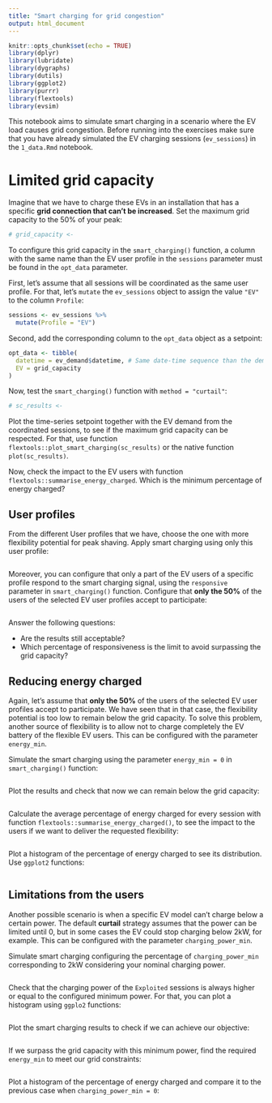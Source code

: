 ```yaml
---
title: "Smart charging for grid congestion"
output: html_document
---
```


```r
knitr::opts_chunk$set(echo = TRUE)
library(dplyr)
library(lubridate)
library(dygraphs)
library(dutils)
library(ggplot2)
library(purrr)
library(flextools)
library(evsim)
```


This notebook aims to simulate smart charging in a scenario where the EV load causes grid congestion. Before running into the exercises make sure that you have already simulated the EV charging sessions (`ev_sessions`) in the `1_data.Rmd` notebook.


# Limited grid capacity

Imagine that we have to charge these EVs in an installation that has a specific **grid connection that can't be increased**. Set the maximum grid capacity to the 50% of your peak:

```r
# grid_capacity <- 
```


To configure this grid capacity in the `smart_charging()` function, a column with the same name than the EV user profile in the `sessions` parameter must be found in the `opt_data` parameter. 

First, let's assume that all sessions will be coordinated as the same user profile. For that, let's `mutate` the `ev_sessions` object to assign the value `"EV"` to the column `Profile`:

```r
sessions <- ev_sessions %>%
  mutate(Profile = "EV")
```

Second, add the corresponding column to the `opt_data` object as a setpoint:

```r
opt_data <- tibble(
  datetime = ev_demand$datetime, # Same date-time sequence than the demand
  EV = grid_capacity
)
```

Now, test the `smart_charging()` function with `method = "curtail"`:

```r
# sc_results <-
```

Plot the time-series setpoint together with the EV demand from the coordinated sessions, to see if the maximum grid capacity can be respected. For that, use function `flextools::plot_smart_charging(sc_results)` or the native function `plot(sc_results)`.


Now, check the impact to the EV users with function `flextools::summarise_energy_charged`. Which is the minimum percentage of energy charged? 



## User profiles

From the different User profiles that we have, choose the one with more flexibility potential for peak shaving. Apply smart charging using only this user profile:

```r

```

Moreover, you can configure that only a part of the EV users of a specific profile respond to the smart charging signal, using the `responsive` parameter in `smart_charging()` function. Configure that **only the 50%** of the users of the selected EV user profiles accept to participate:

```r

```

Answer the following questions:

* Are the results still acceptable?
* Which percentage of responsiveness is the limit to avoid surpassing the grid capacity?


## Reducing energy charged

Again, let's assume that **only the 50%** of the users of the selected EV user profiles accept to participate. We have seen that in that case, the flexibility potential is too low to remain below the grid capacity. To solve this problem, another source of flexibility is to allow not to charge completely the EV battery of the flexible EV users. This can be configured with the parameter `energy_min`. 

Simulate the smart charging using the parameter `energy_min = 0` in `smart_charging()` function:

```r

```

Plot the results and check that now we can remain below the grid capacity:

```r

```


Calculate the average percentage of energy charged for every session with function `flextools::summarise_energy_charged()`, to see the impact to the users if we want to deliver the requested flexibility:

```r

```

Plot a histogram of the percentage of energy charged to see its distribution. Use `ggplot2` functions:

```r

```


## Limitations from the users

Another possible scenario is when a specific EV model can't charge below a certain power. The default **curtail** strategy assumes that the power can be limited until 0, but in some cases the EV could stop charging below 2kW, for example. This can be configured with the parameter `charging_power_min`. 

Simulate smart charging configuring the percentage of `charging_power_min` corresponding to 2kW considering your nominal charging power. 

```r

```

Check that the charging power of the `Exploited` sessions is always higher or equal to the configured minimum power. For that, you can plot a histogram using `ggplo2` functions:

```r

```

Plot the smart charging results to check if we can achieve our objective:

```r

```

If we surpass the grid capacity with this minimum power, find the required `energy_min` to meet our grid constraints:

```r

```

Plot a histogram of the percentage of energy charged and compare it to the previous case when `charging_power_min = 0`:

```r

```



